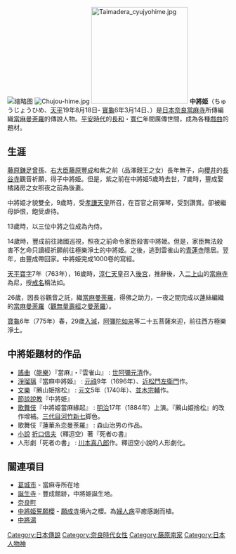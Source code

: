 [[File:Chūjō-hime.png|缩略图]]
[[File:Chujou-hime.jpg|right]]
[[File:Taimadera_cyujyohime.jpg|220px]]
'''中將姫'''（ちゅうじょうひめ、[[天平_(聖武天皇)|天平]]19年8月18日- [[寶龜|寶龜]]6年3月14日、{{Bd|747年|9月30日|775年|4月22日|Chujo-hime}}）是[[日本|日本]][[奈良县|奈良]][[當麻寺|當麻寺]]所傳編織[[當麻曼荼羅|當麻曼荼羅]]的傳說人物。[[平安時代|平安時代]]的[[長和|長和]]・[[寬仁|寬仁]]年間廣傳世間，成為各種[[戲曲|戲曲]]的題材。

== 生涯 ==
[[藤原鎌足|藤原鎌足]][[曾孫|曾孫]]、[[右大臣|右大臣]][[藤原豐成|藤原豐成]]和紫之前（品澤親王之女）長年無子，向[[櫻井市|櫻井]]的[[長谷寺|長谷寺]]觀音祈願，得子中將姫。但是，紫之前在中將姫5歲時去世，7歲時，豐成娶橘諸房之女照夜之前為後妻。

中將姫才貌雙全，9歲時，受[[孝謙天皇|孝謙天皇]]所召，在百官之前彈琴，受到讚賞。卻被繼母妒恨，飽受虐待。

13歲時，以三位中將之位成為內侍。

14歲時，豐成前往諸國巡視，照夜之前命令家臣殺害中將姫。但是，家臣無法殺害不乞命只讀經祈願前往極樂淨土的中將姫。之後，逃到雲雀山的[[青蓮寺_(宇陀市)|青蓮寺]]隱居。翌年，由豐成帶回家。中將姫完成1000卷的寫經。

[[天平寶字|天平寶字]]7年（763年），16歲時，[[淳仁天皇|淳仁天皇]]召入[[後宮|後宮]]，推辭後，入[[二上山|二上山]]的[[當麻寺|當麻寺]]為尼，授[[戒名|戒名]]稱法如。

26歲，因長谷觀音之託，織[[當麻曼荼羅|當麻曼荼羅]]，得佛之助力，一夜之間完成以[[蓮|蓮]]絲編織的[[當麻曼荼羅|當麻曼荼羅]]（[[觀無量壽經|觀無量壽經]]之[[曼荼羅|曼荼羅]]）。

[[寶龜|寶龜]]6年（775年）春，29歲[[入滅|入滅]]，[[阿彌陀如来|阿彌陀如来]]等二十五菩薩來迎，前往西方極樂淨土。

== 中將姫題材的作品 ==
*[[謠曲|謠曲]]（[[能樂|能樂]]）『當麻』・『雲雀山』 : [[世阿彌元清|世阿彌元清]]作。
*[[淨瑠璃|淨瑠璃]]『當麻中將姫』 : [[元祿|元祿]]9年（1696年）、[[近松門左衛門|近松門左衛門]]作。
*[[人形淨瑠璃|文樂]]『鶊山姫捨松』 : [[元文_(日本)|元文]]5年（1740年）、[[並木宗輔|並木宗輔]]作。
*[[節談說教|節談說教]]『中將姫』
*[[歌舞伎|歌舞伎]]『中將姫當麻緣起』 : [[明治|明治]]17年（1884年）上演。『鶊山姫捨松』的改作增補。[[河竹新七_(3代目)|三代目河竹新七]]脚色。
*歌舞伎『蓮華糸恋曼荼羅』 : 森山治男の作品。
*[[小說|小說]] [[折口信夫|折口信夫]]（釋迢空）著『死者の書』
*人形劇「死者の書」 : [[川本喜八郎|川本喜八郎]]作。釋迢空小說的人形劇化。

== 關連項目 ==
* [[葛城市|葛城市]] - 當麻寺所在地
* [[誕生寺_(奈良市)|誕生寺]] - 豐成館跡，中將姫誕生地。
* [[奈良町|奈良町]]
* [[中將姫誓願櫻|中將姫誓願櫻]] - [[願成寺_(岐阜市)|願成寺]]境內之櫻。為[[婦人病|婦人病]]平癒感謝而植。
* [[中將湯|中將湯]]

[[Category:日本傳說|Category:日本傳說]]
[[Category:奈良時代女性|Category:奈良時代女性]]
[[Category:藤原南家|Category:藤原南家]]
[[Category:日本人物神|Category:日本人物神]]